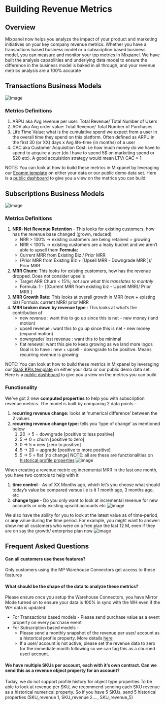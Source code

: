 # Building Revenue Metrics

## Overview
Mixpanel now helps you analyze the impact of your product and marketing initiatives on your key company revenue metrics. 
Whether you have a transactions based business model or a subscription based business model, you can measure and monitor your top metrics in Mixpanel. We have built the analysis capabilities and underlying data model to ensure the difference in the business model is baked in all through, and your revenue metrics analysis are a 100% accurate

## Transactions Business Models
![image](/transaction_biz_use_cases.webp)

### Metrics Definitions

1. ARPU aka Avg revenue per user:  Total Revenue/ Total Number of Users
2. AOV aka Avg order value: Total Revenue/ Total Number of Purchases 
3. Life Time Value: what is the cumulative spend we expect from a user in the overall time they spend on this platform. Often defined as ARPU in the first 30 (or XX) days x Avg life-time (in months) of a user
4. CAC aka Customer Acquisition Cost: i.e how much money do we have to spend to acquire a user (do I have to spend 5$ on marketing spend or $20 etc). A good acquisition strategy would mean LTV/ CAC > 1
   
NOTE: You can look at how to build these metrics in Mixpanel by leveraging our [Ecomm template](https://mixpanel.com/project?show-template-selector=true) on either your data or our public demo data set. Here is a [public dashboard](https://mixpanel.com/p/DnjPvUbyke46TtZ9AeCGCs) to give you a view on the metrics you can build

## Subscriptions Business Models
![image](/sub_biz_use_cases.webp)

### Metrics Definitions

1. **NRR: Net Revenue Retention** - This looks for existing customers, how has the revenue base changed (grown, reduced)
    - NRR > 100% → existing customers are being retained + growing
    - NRR < 100% → existing customers are a leaky bucket and we aren’t able to upsell them
    **Formula:** 
    - Current MRR from Existing Biz / Prior MRR
    - (Prior MRR from Existing Biz + [Upsell MRR - Downgrade MRR ])/ Prior MRR
2. **MRR Churn:** This looks for existing customers, how has the revenue dropped. Does not consider upsells 
    - Target ARR Churn < 15%; *not sure what this translates to monthly*
    - Formula: 1 - [(Current MRR from existing biz - Upsell MRR)/ Prior MRR ]
3. **MRR Growth Rate:** This looks at overall growth in MRR (new + existing biz) 
    Formula: current MRR/ prior MRR 
4. **MRR broken down by revenue type** : This looks at what’s the contribution of  
    - new revenue : want this to go up since this is net - new money (land motion)
    - upsell revenue : want this to go up since this is net - new money (expand motion)
    - downgrade/ lost revenue : want this to be minimal
    - flat renewal: want this pie to keep growing as we land more logos
    Goal is to have : new + upsell - downgrade to be positive. Means recurring revenue is growing

NOTE: You can look at how to build these metrics in Mixpanel by leveraging our [SaaS KPIs template](https://mixpanel.com/project?show-template-selector=true) on either your data or our public demo data set. Here is a [public dashboard](https://mixpanel.com/p/8R2b9DRvnZfrNXYVqNxFLH) to give you a view on the metrics you can build

### Functionality

We've got 2 new **computed properties** to help you with subscription revenue metrics. The model is built by comparing 2 data points - 
1. **recurring revenue change:** looks at ‘numerical difference’ between the 2 values
2. **recurring revenue change type:** tells you ‘type of change’ as mentioned below
    1. 20 -> 5 = downgrade [positive to less positive]
    2. 5 -> 0 = churn [positive to zero]
    3. 0 -> 5 = new [zero to positive]
    4. 5 -> 20 = upgrade [positive to more positive]
    5. 5 -> 5 = flat [no change]
NOTE: all are these are functionalities on [historical profile properties](https://docs.mixpanel.com/docs/data-structure/user-profiles#importing-historical-profile-values)
![image](/computed_props.png)

When creating a revenue metric eg incremental MRR in the last one month, you have two controls to help with it 
1. **time control** - As of XX Months ago, which let’s you choose what should today’s value be compared versus i.e is it 1 month ago, 3 months ago, etc
2. **change type** - Do you only want to look at incremental revenue for new accounts or only existing upsold accounts etc
![image](/Subscription_revenue_metric.png)

We also have the ability for you to look at the latest value as of time-period, or **any** value during the time period. For example, you might want to answer: show me all customers who were on a free plan the last 12 M, even if they are on say the growth/ enterprise plan now
![image](/Any_value.webp)

## Frequent Asked Questions

#### Can all customers use these features?
   Only customers using the MP Warehouse Connectors get access to these features  
#### What should be the shape of the data to analyze these metrics?
   Please ensure once you setup the Warehouse Connectors, you have Mirror Mode turned on to ensure your data is 100% in sync with the WH even if the WH data is updated
   - For Transactions based models -  Please send purchase value as a event property on every purchase event
   - For Subscription based models -
     - Please send a monthly snapshot of the revenue per user/ account as a historical profile property. More details [here](https://docs.mixpanel.com/docs/data-structure/user-profiles#importing-historical-profile-values)
     - If a user/ account is not active, please set the revenue data to zero for the immediate month following so we can tag this as a churned user/ account.
#### We have multiple SKUs  per account, each with it’s own contract. Can we send this as a revenue object property for an account?
  Today, we do not support profile history for object type properties
  To be able to look at revenue per SKU, we recommend sending each SKU revenue as a historical numerical property. So if you have 5 SKUs, send 5 historical properties (SKU_revenue 1, SKU_revenue 2…., SKU_revenue_5)
